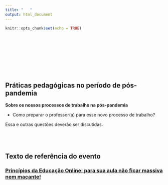 ```yaml
---
title: "   "
output: html_document
---
```


```r
knitr::opts_chunk$set(echo = TRUE)
```
<br>
<br>
<br>
<br>
<br>
<br>
<br>


## Práticas pedagógicas no período de pós-pandemia


**Sobre os nossos processos de trabalho na pós-pandemia **

<!--
Análise Estatística em época de COVID 19  


Provavelmente não devemos voltar a dar aula da mesma maneira do ano passado.  
*  As aulas deverão ser com uso de máscaras.   
*  As aulas deverão ser com um espaço de 1,5 metros de distância entre os alunos   
*  Precisamos de novas formas de ensino/aprendizagem.  -->
*  Como preparar o professor(a) para esse novo processo de trabalho?  

Essa e outras questões deverão ser discutidas.
<br>
<br>
<br><br>

## Texto de referência do evento

### [Princípios da Educação Online: para sua aula não ficar massiva nem maçante!](http://horizontes.sbc.org.br/index.php/2020/05/23/principios-educacao-online/)
<br>
<br>
<br>
<br>
<br>

